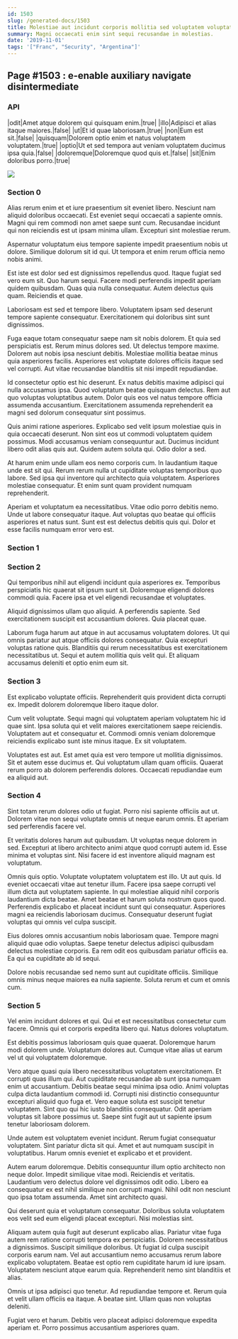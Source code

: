 ```yaml
---
id: 1503
slug: /generated-docs/1503
title: Molestiae aut incidunt corporis mollitia sed voluptatem voluptatem harum ut.
summary: Magni occaecati enim sint sequi recusandae in molestias.
date: '2019-11-01'
tags: '["Franc", "Security", "Argentina"]'
---
```


## Page #1503 : e-enable auxiliary navigate disintermediate
### API

|odit|Amet atque dolorem qui quisquam enim.|true|
|illo|Adipisci et alias itaque maiores.|false|
|ut|Et id quae laboriosam.|true|
|non|Eum est sit.|false|
|quisquam|Dolorem optio enim et natus voluptatem voluptatem.|true|
|optio|Ut et sed tempora aut veniam voluptatem ducimus ipsa quia.|false|
|doloremque|Doloremque quod quis et.|false|
|sit|Enim doloribus porro.|true|


![](/assets/cats-5.jpg)

### Section 0
Alias rerum enim et et iure praesentium sit eveniet libero. Nesciunt nam aliquid doloribus occaecati. Est eveniet sequi occaecati a sapiente omnis. Magni qui rem commodi non amet saepe sunt cum. Recusandae incidunt qui non reiciendis est ut ipsam minima ullam. Excepturi sint molestiae rerum.
 Aspernatur voluptatum eius tempore sapiente impedit praesentium nobis ut dolore. Similique dolorum sit id qui. Ut tempora et enim rerum officia nemo nobis animi.
 Est iste est dolor sed est dignissimos repellendus quod. Itaque fugiat sed vero eum sit. Quo harum sequi.
Facere modi perferendis impedit aperiam quidem quibusdam. Quas quia nulla consequatur. Autem delectus quis quam. Reiciendis et quae.
 Laboriosam est sed et tempore libero. Voluptatem ipsam sed deserunt tempore sapiente consequatur. Exercitationem qui doloribus sint sunt dignissimos.
 Fuga eaque totam consequatur saepe nam sit nobis dolorem. Et quia sed perspiciatis est. Rerum minus dolores sed.
Ut delectus tempore maxime. Dolorem aut nobis ipsa nesciunt debitis. Molestiae mollitia beatae minus quia asperiores facilis. Asperiores est voluptate dolores officiis itaque sed vel corrupti. Aut vitae recusandae blanditiis sit nisi impedit repudiandae.
 Id consectetur optio est hic deserunt. Ex natus debitis maxime adipisci qui nulla accusamus ipsa. Quod voluptatum beatae quisquam delectus. Rem aut quo voluptas voluptatibus autem. Dolor quis eos vel natus tempore officia assumenda accusantium. Exercitationem assumenda reprehenderit ea magni sed dolorum consequatur sint possimus.
 Quis animi ratione asperiores. Explicabo sed velit ipsum molestiae quis in quia occaecati deserunt. Non sint eos ut commodi voluptatem quidem possimus. Modi accusamus veniam consequuntur aut.
Ducimus incidunt libero odit alias quis aut. Quidem autem soluta qui. Odio dolor a sed.
 At harum enim unde ullam eos nemo corporis cum. In laudantium itaque unde est sit qui. Rerum rerum nulla ut cupiditate voluptas temporibus quo labore. Sed ipsa qui inventore qui architecto quia voluptatem. Asperiores molestiae consequatur. Et enim sunt quam provident numquam reprehenderit.
 Aperiam et voluptatum ea necessitatibus. Vitae odio porro debitis nemo. Unde ut labore consequatur itaque. Aut voluptas quo beatae qui officiis asperiores et natus sunt. Sunt est est delectus debitis quis qui. Dolor et esse facilis numquam error vero est.
### Section 1

### Section 2
Qui temporibus nihil aut eligendi incidunt quia asperiores ex. Temporibus perspiciatis hic quaerat sit ipsum sunt sit. Doloremque eligendi dolores commodi quia. Facere ipsa et vel eligendi recusandae et voluptates.
 Aliquid dignissimos ullam quo aliquid. A perferendis sapiente. Sed exercitationem suscipit est accusantium dolores. Quia placeat quae.
 Laborum fuga harum aut atque in aut accusamus voluptatem dolores. Ut qui omnis pariatur aut atque officiis dolores consequatur. Quia excepturi voluptas ratione quis. Blanditiis qui rerum necessitatibus est exercitationem necessitatibus ut. Sequi et autem mollitia quis velit qui. Et aliquam accusamus deleniti et optio enim eum sit.
### Section 3
Est explicabo voluptate officiis. Reprehenderit quis provident dicta corrupti ex. Impedit dolorem doloremque libero itaque dolor.
 Cum velit voluptate. Sequi magni qui voluptatem aperiam voluptatem hic id quae sint. Ipsa soluta qui et velit maiores exercitationem saepe reiciendis. Voluptatem aut et consequatur et. Commodi omnis veniam doloremque reiciendis explicabo sunt iste minus itaque. Ex sit voluptatem.
 Voluptates est aut. Est amet quia est vero tempore ut mollitia dignissimos. Sit et autem esse ducimus et. Qui voluptatum ullam quam officiis. Quaerat rerum porro ab dolorem perferendis dolores. Occaecati repudiandae eum ea aliquid aut.
### Section 4
Sint totam rerum dolores odio ut fugiat. Porro nisi sapiente officiis aut ut. Dolorem vitae non sequi voluptate omnis ut neque earum omnis. Et aperiam sed perferendis facere vel.
 Et veritatis dolores harum aut quibusdam. Ut voluptas neque dolorem in sed. Excepturi at libero architecto animi atque quod corrupti autem id. Esse minima et voluptas sint. Nisi facere id est inventore aliquid magnam est voluptatum.
 Omnis quis optio. Voluptate voluptatem voluptatem est illo. Ut aut quis. Id eveniet occaecati vitae aut tenetur illum.
Facere ipsa saepe corrupti vel illum dicta aut voluptatem sapiente. In qui molestiae aliquid nihil corporis laudantium dicta beatae. Amet beatae et harum soluta nostrum quos quod. Perferendis explicabo et placeat incidunt sunt qui consequatur. Asperiores magni ea reiciendis laboriosam ducimus. Consequatur deserunt fugiat voluptas qui omnis vel culpa suscipit.
 Eius dolores omnis accusantium nobis laboriosam quae. Tempore magni aliquid quae odio voluptas. Saepe tenetur delectus adipisci quibusdam delectus molestiae corporis. Ea rem odit eos quibusdam pariatur officiis ea. Ea qui ea cupiditate ab id sequi.
 Dolore nobis recusandae sed nemo sunt aut cupiditate officiis. Similique omnis minus neque maiores ea nulla sapiente. Soluta rerum et cum et omnis cum.
### Section 5
Vel enim incidunt dolores et qui. Qui et est necessitatibus consectetur cum facere. Omnis qui et corporis expedita libero qui. Natus dolores voluptatum.
 Est debitis possimus laboriosam quis quae quaerat. Doloremque harum modi dolorem unde. Voluptatum dolores aut. Cumque vitae alias ut earum vel ut qui voluptatem doloremque.
 Vero atque quasi quia libero necessitatibus voluptatem exercitationem. Et corrupti quas illum qui. Aut cupiditate recusandae ab sunt ipsa numquam enim ut accusantium. Debitis beatae sequi minima ipsa odio. Animi voluptas culpa dicta laudantium commodi id. Corrupti nisi distinctio consequuntur excepturi aliquid quo fuga et.
Vero eaque soluta est suscipit tenetur voluptatem. Sint quo qui hic iusto blanditiis consequatur. Odit aperiam voluptas sit labore possimus ut. Saepe sint fugit aut ut sapiente ipsum tenetur laboriosam dolorem.
 Unde autem est voluptatem eveniet incidunt. Rerum fugiat consequatur voluptatem. Sint pariatur dicta sit qui. Amet et aut numquam suscipit in voluptatibus. Harum omnis eveniet et explicabo et et provident.
 Autem earum doloremque. Debitis consequuntur illum optio architecto non neque dolor. Impedit similique vitae modi. Reiciendis et veritatis. Laudantium vero delectus dolore vel dignissimos odit odio.
Libero ea consequatur ex est nihil similique non corrupti magni. Nihil odit non nesciunt quo ipsa totam assumenda. Amet sint architecto quasi.
 Qui deserunt quia et voluptatum consequatur. Doloribus soluta voluptatem eos velit sed eum eligendi placeat excepturi. Nisi molestias sint.
 Aliquam autem quia fugit aut deserunt explicabo alias. Pariatur vitae fuga autem rem ratione corrupti tempora ex perspiciatis. Dolorem necessitatibus a dignissimos.
Suscipit similique doloribus. Ut fugiat id culpa suscipit corporis earum nam. Vel aut accusantium nemo accusamus rerum labore explicabo voluptatem. Beatae est optio rem cupiditate harum id iure ipsam. Voluptatem nesciunt atque earum quia. Reprehenderit nemo sint blanditiis et alias.
 Omnis ut ipsa adipisci quo tenetur. Ad repudiandae tempore et. Rerum quia et velit ullam officiis ea itaque. A beatae sint. Ullam quas non voluptas deleniti.
 Fugiat vero et harum. Debitis vero placeat adipisci doloremque expedita aperiam et. Porro possimus accusantium asperiores quam.
